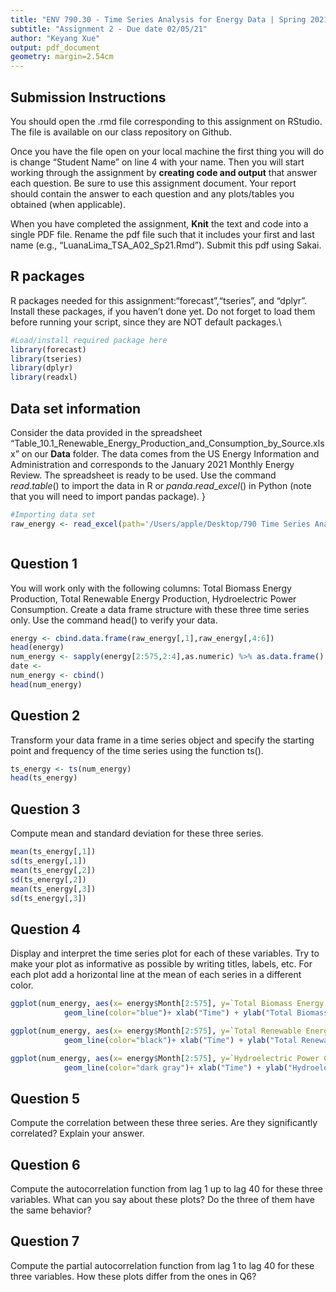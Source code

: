 ```yaml
---
title: "ENV 790.30 - Time Series Analysis for Energy Data | Spring 2021"
subtitle: "Assignment 2 - Due date 02/05/21"
author: "Keyang Xue"
output: pdf_document
geometry: margin=2.54cm
---
```


## Submission Instructions

You should open the .rmd file corresponding to this assignment on RStudio. The file is available on our class repository on Github.   

Once you have the file open on your local machine the first thing you will do is change "Student Name" on line 4 with your name. 
Then you will start working through the assignment by  **creating code and output** that answer each question. Be sure to use this assignment document. Your report should contain the answer to each question and any plots/tables you obtained (when applicable).

When you have completed the assignment, **Knit** the text and code into a single PDF file. Rename the pdf file such that it includes your first and last name (e.g., "LuanaLima_TSA_A02_Sp21.Rmd"). Submit this pdf using Sakai. 

## R packages

R packages needed for this assignment:"forecast","tseries", and "dplyr". Install these packages, if you haven't done yet. Do not forget to load them before running your script, since they are NOT default packages.\\

```r
#Load/install required package here
library(forecast)
library(tseries)
library(dplyr)
library(readxl)
```


## Data set information  

Consider the data provided in the spreadsheet "Table_10.1_Renewable_Energy_Production_and_Consumption_by_Source.xlsx" on our **Data** folder. The data comes from the US Energy Information and Administration and corresponds to the January 2021 Monthly Energy Review. The spreadsheet is ready to be used. Use the command $read.table()$ to import the data in R or $panda.read\_excel()$ in Python (note that you will need to import pandas package). }

```r
#Importing data set
raw_energy <- read_excel(path='/Users/apple/Desktop/790 Time Series Analysis/ENV790_30_TSA_S2021/Data/Table_10.1_Renewable_Energy_Production_and_Consumption_by_Source.xlsx', na = "NA", skip = 9)
```




```r
```



## Question 1
You will work only with the following columns: Total Biomass Energy Production, Total Renewable Energy Production, Hydroelectric Power Consumption. Create a data frame structure with these three time series only. Use the command head() to verify your data.

```r
energy <- cbind.data.frame(raw_energy[,1],raw_energy[,4:6])
head(energy)
num_energy <- sapply(energy[2:575,2:4],as.numeric) %>% as.data.frame()
date <- 
num_energy <- cbind()
head(num_energy)
```


## Question 2
Transform your data frame in a time series object and specify the starting point and frequency of the time series using the function ts().
```r
ts_energy <- ts(num_energy)
head(ts_energy)
```

## Question 3
Compute mean and standard deviation for these three series.
```r
mean(ts_energy[,1])
sd(ts_energy[,1])
mean(ts_energy[,2])
sd(ts_energy[,2])
mean(ts_energy[,3])
sd(ts_energy[,3])
```


## Question 4
Display and interpret the time series plot for each of these variables. Try to make your plot as informative as possible by writing titles, labels, etc. For each plot add a horizontal line at the mean of each series in a different color.

```r
ggplot(num_energy, aes(x= energy$Month[2:575], y=`Total Biomass Energy Production`)) +
            geom_line(color="blue")+ xlab("Time") + ylab("Total Biomass Energy Production (Trillion Btu)") + labs(title = 'Historical Total Biomass Energy Porduction Data') + geom_hline(yintercept=mean(ts_energy[,1]),col="red",lwd=0.3)

ggplot(num_energy, aes(x= energy$Month[2:575], y=`Total Renewable Energy Production`)) +
            geom_line(color="black")+ xlab("Time") + ylab("Total Renewable Energy Production (Trillion Btu)") + labs(title = 'Historical Total Renewable Energy Porduction Data') + geom_hline(yintercept=mean(ts_energy[,2]),col="red",lwd=0.3)

ggplot(num_energy, aes(x= energy$Month[2:575], y=`Hydroelectric Power Consumption`)) +
            geom_line(color="dark gray")+ xlab("Time") + ylab("Hydroelectric Power Consumption (Trillion Btu)") + labs(title = 'Historical Hydroelectric Power Consumption Data') + geom_hline(yintercept=mean(ts_energy[,3]),col="red",lwd=0.3)
```


## Question 5
Compute the correlation between these three series. Are they significantly correlated? Explain your answer.

## Question 6
Compute the autocorrelation function from lag 1 up to lag 40 for these three variables. What can you say about these plots? Do the three of them have the same behavior?

## Question 7
Compute the partial autocorrelation function from lag 1 to lag 40 for these three variables. How these plots differ from the ones in Q6?

